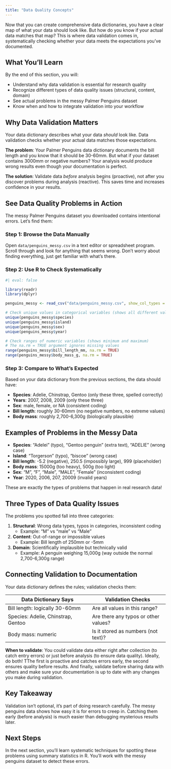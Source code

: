 ```yaml
---
title: "Data Quality Concepts"
---
```


Now that you can create comprehensive data dictionaries, you have a clear map of what your data should look like. But how do you know if your actual data matches that map? This is where data validation comes in, systematically checking whether your data meets the expectations you've documented.

::: {.callout-note}
## What You'll Learn

By the end of this section, you will:

- Understand why data validation is essential for research quality
- Recognize different types of data quality issues (structural, content, domain)
- See actual problems in the messy Palmer Penguins dataset
- Know when and how to integrate validation into your workflow
:::

## Why Data Validation Matters

Your data dictionary describes what your data *should* look like. Data validation checks whether your actual data matches those expectations.

**The problem**: Your Palmer Penguins data dictionary documents the bill length and you know that it should be 30-60mm. But what if your dataset contains 3000mm or negative numbers? Your analysis would produce wrong results even though your documentation is perfect.

**The solution**: Validate data *before* analysis begins (proactive), not after you discover problems during analysis (reactive). This saves time and increases confidence in your results.

## See Data Quality Problems in Action

The messy Palmer Penguins dataset you downloaded contains intentional errors. Let's find them:

### Step 1: Browse the Data Manually

Open `data/penguins_messy.csv` in a text editor or spreadsheet program. Scroll through and look for anything that seems wrong. Don't worry about finding everything, just get familiar with what's there.

### Step 2: Use R to Check Systematically

```r
#| eval: false

library(readr)
library(dplyr)

penguins_messy <- read_csv("data/penguins_messy.csv", show_col_types = FALSE)

# Check unique values in categorical variables (shows all different values)
unique(penguins_messy$species)
unique(penguins_messy$island)
unique(penguins_messy$sex)
unique(penguins_messy$year)

# Check ranges of numeric variables (shows minimum and maximum)
# The na.rm = TRUE argument ignores missing values
range(penguins_messy$bill_length_mm, na.rm = TRUE)
range(penguins_messy$body_mass_g, na.rm = TRUE)
```

### Step 3: Compare to What's Expected

Based on your data dictionary from the previous sections, the data should have:

- **Species**: Adelie, Chinstrap, Gentoo (only these three, spelled correctly)
- **Years**: 2007, 2008, 2009 (only these three)
- **Sex**: male, female, or NA (consistent coding)
- **Bill length**: roughly 30-60mm (no negative numbers, no extreme values)
- **Body mass**: roughly 2,700-6,300g (biologically plausible)

::: {.callout-important collapse="true"}
## Examples of Problems in the Messy Data

- **Species**: "Adelei" (typo), "Gentoo penguin" (extra text), "ADELIE" (wrong case)
- **Island**: "Torgerson" (typo), "biscoe" (wrong case)
- **Bill length**: -5.2 (negative), 250.5 (impossibly large), 999 (placeholder)
- **Body mass**: 15000g (too heavy), 500g (too light)
- **Sex**: "M", "F", "Male", "MALE", "Female" (inconsistent coding)
- **Year**: 2020, 2006, 207, 20009 (invalid years)

These are exactly the types of problems that happen in real research data!
:::

## Three Types of Data Quality Issues

The problems you spotted fall into three categories:

1. **Structural**: Wrong data types, typos in categories, inconsistent coding
   - Example: "M" vs "male" vs "Male"

2. **Content**: Out-of-range or impossible values
   - Example: Bill length of 250mm or -5mm

3. **Domain**: Scientifically implausible but technically valid
   - Example: A penguin weighing 15,000g (way outside the normal 2,700-6,300g range)

## Connecting Validation to Documentation

Your data dictionary defines the rules; validation checks them:

| Data Dictionary Says | Validation Checks |
|---------------------|-------------------|
| Bill length: logically 30-60mm | Are all values in this range? |
| Species: Adelie, Chinstrap, Gentoo | Are there any typos or other values? |
| Body mass: numeric | Is it stored as numbers (not text)? |

**When to validate**: You could validate data either right after collection (to catch entry errors) or just before analysis (to ensure data quality). Ideally, do both! TThe first is proactive and catches errors early, the second ensures quality before results. And finally, validate before sharing data with others and make sure your documentation is up to date with any changes you make during validation.

::: {.callout-important}
## Key Takeaway

Validation isn't optional, it's part of doing research carefully. The messy penguins data shows how easy it is for errors to creep in. Catching them early (before analysis) is much easier than debugging mysterious results later.
:::

## Next Steps

In the next section, you'll learn systematic techniques for spotting these problems using summary statistics in R. You'll work with the messy penguins dataset to detect these errors.
